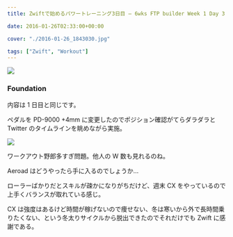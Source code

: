 ```yaml
---
title: Zwiftで始めるパワートレーニング3日目 – 6wks FTP builder Week 1 Day 3

date: 2016-01-26T02:33:00+00:00

cover: "./2016-01-26_1843030.jpg"

tags: ["Zwift", "Workout"]
---
```


![ ](./2016-01-26_1843030.jpg)

### Foundation

内容は 1 日目と同じです。

ペダルを PD-9000 +4mm に変更したのでポジション確認がてらダラダラと Twitter のタイムラインを眺めながら実施。

![ ](./2016-01-26_1920052.jpg)

ワークアウト野郎多すぎ問題。他人の W 数も見れるのね。

Aeroad はどうやったら手に入るのでしょうか…

ローラーばかりだとスキルが疎かになりがちだけど、週末 CX をやっているので上手くバランスが取れている感じ。

CX は強度はあるけど時間が稼げないので痩せない、冬は寒いから外で長時間乗りたくない、という冬太りサイクルから脱出できたのでそれだけでも Zwift に感謝である。

<LinkBox isAmazonLink url="https://www.amazon.co.jp/dp/490531500X/" />
